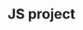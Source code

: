 ---
slug: js-project
link: /projects/js-project/
category: 'projects'
title: JS project
publicData: Sep 11th 2020
pagesCount: 1
siteLink: https://iliagromov.github.io/
pages: 
    - page:
        - image: ../../assets/images/projects/project-480-js-project/js-project-0.png
        - title: JS project
sortIdx: 480
---